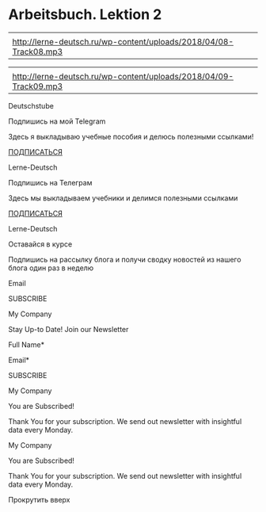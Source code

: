 # Arbeitsbuch. Lektion 2

<!-- Index: 2 | Date: 2024-02-11 12:54 +00:00 -->
<!-- Source: https://lerne-deutsch.ru/arbeitsbuch-lektion-2/ -->

|  |
| --- |
|  |
| <http://lerne-deutsch.ru/wp-content/uploads/2018/04/08-Track08.mp3> |

|  |
| --- |
|  |
| <http://lerne-deutsch.ru/wp-content/uploads/2018/04/09-Track09.mp3> |

Deutschstube

Подпишись на мой Telegram

Здесь я выкладываю учебные пособия и делюсь полезными ссылками!

[ПОДПИСАТЬСЯ](https://t.me/deutschstube)

Lerne-Deutsch

Подпишись на Телеграм

Здесь мы выкладываем учебники и делимся полезными ссылками

[ПОДПИСАТЬСЯ](https://t.me/deutschstube)

Lerne-Deutsch

Оставайся в курсе

Подпишись на рассылку блога и получи сводку новостей из нашего блога один раз в неделю

Email

SUBSCRIBE

My Company

Stay Up-to Date! Join our Newsletter

Full Name\*

Email\*

SUBSCRIBE

My Company

You are Subscribed!

Thank You for your subscription. We send out newsletter with insightful data every Monday.

My Company

You are Subscribed!

Thank You for your subscription. We send out newsletter with insightful data every Monday.



Прокрутить вверх